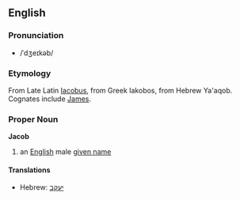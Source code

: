 ==English==
===Pronunciation===
*/ˈdʒeɪkəb/

===Etymology===
From Late Latin [[Iacobus]], from Greek Iakobos, from Hebrew Ya'aqob. Cognates include [[James]].

===Proper Noun===
'''Jacob'''

#an [[English]] male [[given name]]

====Translations====
*Hebrew: [[יעקב]]